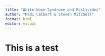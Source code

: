 ```yaml
---
title: "White-Nose Syndrome and Pesticides"
author: "Madi Calbert & Steven Mitchell"
format: html
editor: visual
---
```

# This is a test

```r

```

